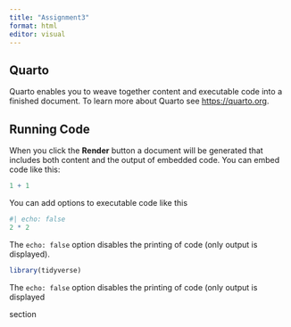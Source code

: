 ```yaml
---
title: "Assignment3"
format: html
editor: visual
---
```


## Quarto

Quarto enables you to weave together content and executable code into a finished document. To learn more about Quarto see <https://quarto.org>.

## Running Code

When you click the **Render** button a document will be generated that includes both content and the output of embedded code. You can embed code like this:

```r
1 + 1
```

You can add options to executable code like this

```r
#| echo: false
2 * 2
```


The `echo: false` option disables the printing of code (only output is displayed).

```r
library(tidyverse)
```

The `echo: false` option disables the printing of code (only output is displayed

section

